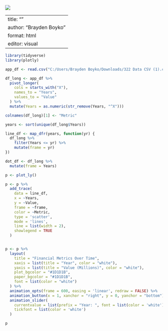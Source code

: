 ![](images/clipboard-1227717430.png)

---
title: ""
author: "Brayden Boyko"
format: html
editor: visual
---

```r

library(tidyverse)
library(plotly)

app_df <- read.csv("C:/Users/Brayden Boyko/Downloads/322 Data CSV (1).csv")

df_long <- app_df %>%
  pivot_longer(
    cols = starts_with("X"),
    names_to = "Years",
    values_to = "Value"
  ) %>%
  mutate(Years = as.numeric(str_remove(Years, "^X")))

colnames(df_long)[1] <- "Metric"

years <- sort(unique(df_long$Years))

line_df <- map_dfr(years, function(yr) {
  df_long %>%
    filter(Years <= yr) %>%
    mutate(frame = yr)
})

dot_df <- df_long %>%
  mutate(frame = Years)

p <- plot_ly()

p <- p %>%
  add_trace(
    data = line_df,
    x = ~Years,
    y = ~Value,
    frame = ~frame,
    color = ~Metric,
    type = 'scatter',
    mode = 'lines',
    line = list(width = 2),
    showlegend = TRUE
  )


p <- p %>%
  layout(
    title = "Financial Metrics Over Time",
    xaxis = list(title = "Year", color = "white"),
    yaxis = list(title = "Value (Millions)", color = "white"),
    plot_bgcolor = "#1D1D1B",
    paper_bgcolor = "#1D1D1B",
    font = list(color = "white")
  ) %>%
  animation_opts(frame = 600, easing = 'linear', redraw = FALSE) %>%
  animation_button(x = 1, xanchor = "right", y = 0, yanchor = "bottom") %>%
  animation_slider(
    currentvalue = list(prefix = "Year: ", font = list(color = 'white')),
    tickfont = list(color = 'white')
  )

p

```
